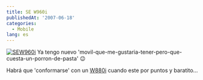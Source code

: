```yaml
---
title: SE W960i
publishedAt: '2007-06-18'
categories:
  - Mobile
lang: es
---
```


[![SEW960i](http://xataka.com/images/2007/06/sew960.jpg)](http://www.sonyericsson.com/spg.jsp?cc=es&lc=es&ver=4000&template=pip1&zone=pp&pid=10908) Ya tengo nuevo 'movil-que-me-gustaria-tener-pero-que-cuesta-un-porron-de-pasta' 😉

Habrá que 'conformarse' con un [W880i](http://www.sonyericsson.com/spg.jsp?cc=es&lc=es&ver=4000&template=pip1&zone=pp&pid=10653) cuando este por puntos y baratito...
